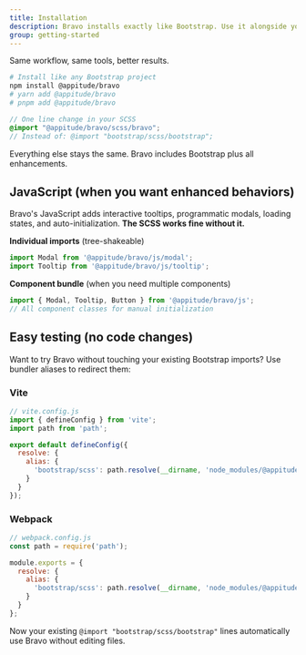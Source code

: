 ```yaml
---
title: Installation
description: Bravo installs exactly like Bootstrap. Use it alongside your existing Bootstrap setup for testing, or as a complete drop-in replacement.
group: getting-started
---
```


Same workflow, same tools, better results.

```bash
# Install like any Bootstrap project
npm install @appitude/bravo
# yarn add @appitude/bravo
# pnpm add @appitude/bravo
```

```scss
// One line change in your SCSS
@import "@appitude/bravo/scss/bravo";
// Instead of: @import "bootstrap/scss/bootstrap";
```

Everything else stays the same. Bravo includes Bootstrap plus all enhancements.

## JavaScript (when you want enhanced behaviors)

Bravo's JavaScript adds interactive tooltips, programmatic modals, loading states, and auto-initialization. **The SCSS works fine without it.**

**Individual imports** (tree-shakeable)
```js
import Modal from '@appitude/bravo/js/modal';
import Tooltip from '@appitude/bravo/js/tooltip';
```

**Component bundle** (when you need multiple components)
```js
import { Modal, Tooltip, Button } from '@appitude/bravo/js';
// All component classes for manual initialization
```

## Easy testing (no code changes)

Want to try Bravo without touching your existing Bootstrap imports? Use bundler aliases to redirect them:

### Vite

```js
// vite.config.js
import { defineConfig } from 'vite';
import path from 'path';

export default defineConfig({
  resolve: {
    alias: {
      'bootstrap/scss': path.resolve(__dirname, 'node_modules/@appitude/bravo/scss'),
    }
  }
});
```

### Webpack

```js
// webpack.config.js
const path = require('path');

module.exports = {
  resolve: {
    alias: {
      'bootstrap/scss': path.resolve(__dirname, 'node_modules/@appitude/bravo/scss'),
    }
  }
};
```

Now your existing `@import "bootstrap/scss/bootstrap"` lines automatically use Bravo without editing files.

